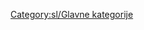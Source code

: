 
{{en/Bilingual box| Sl
| ---
| ''This category contains material relating to various administration aspects of the OpenTTD Wiki.''}}


[[Category:sl/Glavne kategorije]]